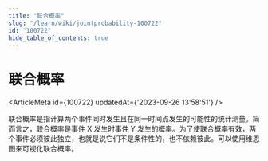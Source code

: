 ```yaml
---
title: "联合概率"
slug: "/learn/wiki/jointprobability-100722"
id: "100722"
hide_table_of_contents: true
---
```



# 联合概率

<ArticleMeta id={100722} updatedAt={'2023-09-26 13:58:51'} />
<div className='border-solid border-b border-t-0 my-4 border-[var(--ifm-color-gray-300)]' />

联合概率是指计算两个事件同时发生且在同一时间点发生的可能性的统计测量。简而言之，联合概率是事件 X 发生时事件 Y 发生的概率。为了使联合概率有效，两个事件必须彼此独立，也就是说它们不是条件性的，也不依赖彼此。可以使用维恩图来可视化联合概率。
